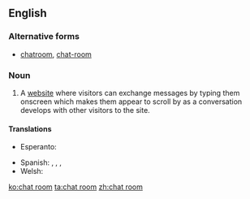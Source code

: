 ==English==

===Alternative forms===
* [[chatroom]], [[chat-room]]

===Noun===
{{en-noun|sg=[[chat]] [[room]]}}

# {{internet}} A [[website]] where visitors can exchange messages by typing them onscreen which makes them appear to scroll by as a conversation develops with other visitors to the site.

====Translations====
{{trans-top}}
* Esperanto: {{t|eo| babilejo}}
{{trans-mid}}
* Spanish: {{t|es|sala de chat|f}}, {{t|es|sala de charla|f}}, {{t|es|sala de plática|f}}, {{t|es|sala de conversación|f}}
* Welsh: {{t|cy|ystafell sgwrsio|f}}
{{trans-bottom}}

[[ko:chat room]]
[[ta:chat room]]
[[zh:chat room]]